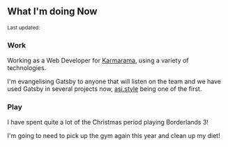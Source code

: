 ## What I'm doing Now

<Small>
  Last updated: <DateUpdated date={`2019-12-30`} small={`true`} />
</Small>

### Work

Working as a Web Developer for [Karmarama], using a variety of
technologies.

I'm evangelising Gatsby to anyone that will listen on the team and we
have used Gatsby in several projects now, [asi.style] being one of the
first.

### Play

I have spent quite a lot of the Christmas period playing Borderlands
3!

I'm going to need to pick up the gym again this year and clean up my
diet!

<!-- Links -->

[karmarama]: https://www.karmarama.com/
[asi.style]: https://asi.style
